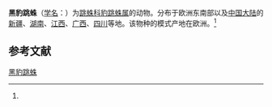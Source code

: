 {{Speciesbox
| name = 黑豹跳蛛
| status = 
| status_system = 
| image = 
| genus = Aelurillus
| species = m-nigrum
| authority = (Kulczynski, 1891)<ref name='id14671'>{{cite web| url =http://www.bioinfo.cn/db05/BjdwSpecies.php?action=view&id=14671| title =黑豹跳蛛| work =《中国动物物种编目数据库》| publisher =中国科学院微生物研究所| author =中国科学院动物研究所| accessdate =2009-04-28| deadurl =yes| archiveurl =https://web.archive.org/web/20131203122335/http://www.bioinfo.cn/db05/BjdwSpecies.php?action=view| archivedate =2013-12-03}}</ref>
}}

'''黑豹跳蛛'''（[[学名|学名]]：{{lang|la|''Aelurillus m-nigrum''}}）为[[跳蛛科|跳蛛科]][[豹跳蛛属|豹跳蛛属]]的动物。分布于欧洲东南部以及[[中国大陆|中国大陆]]的[[新疆|新疆]]、[[湖南|湖南]]、[[江西|江西]]、[[广西|广西]]、[[四川|四川]]等地。该物种的模式产地在欧洲。<ref name='id14671'/>

== 参考文献 ==
{{reflist}}

{{Wikispecies|Aelurillus m-nigrum}}
{{Taxonbar|from=Q2014073}}

[[Category:豹跳蛛属|黑豹跳蛛]]


{{蜘蛛小作品}}